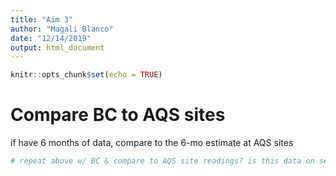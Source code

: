 ```yaml
---
title: "Aim 3"
author: "Magali Blanco"
date: "12/14/2019"
output: html_document
---
```


```r
knitr::opts_chunk$set(echo = TRUE)
```

 




# Compare BC to AQS sites  
if have 6 months of data, compare to the 6-mo estimate at AQS sites

```r
# repeat above w/ BC & compare to AQS site readings? is this data on server? 

```
